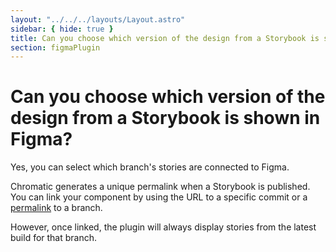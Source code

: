 ```yaml
---
layout: "../../../layouts/Layout.astro"
sidebar: { hide: true }
title: Can you choose which version of the design from a Storybook is shown in Figma?
section: figmaPlugin
---
```


# Can you choose which version of the design from a Storybook is shown in Figma?

Yes, you can select which branch's stories are connected to Figma.

Chromatic generates a unique permalink when a Storybook is published. You can link your component by using the URL to a specific commit or a [permalink](/docs/permalinks#build-your-own-permalink) to a branch.

However, once linked, the plugin will always display stories from the latest build for that branch.
